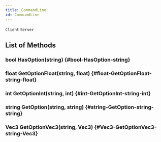 ```yaml
---
title: CommandLine
id: CommandLine
---
```

`Client`
`Server`

## List of Methods

### bool HasOption(string) {#bool-HasOption-string}

### float GetOptionFloat(string, float) {#float-GetOptionFloat-string-float}

### int GetOptionInt(string, int) {#int-GetOptionInt-string-int}

### string GetOption(string, string) {#string-GetOption-string-string}

### Vec3 GetOptionVec3(string, Vec3) {#Vec3-GetOptionVec3-string-Vec3}

